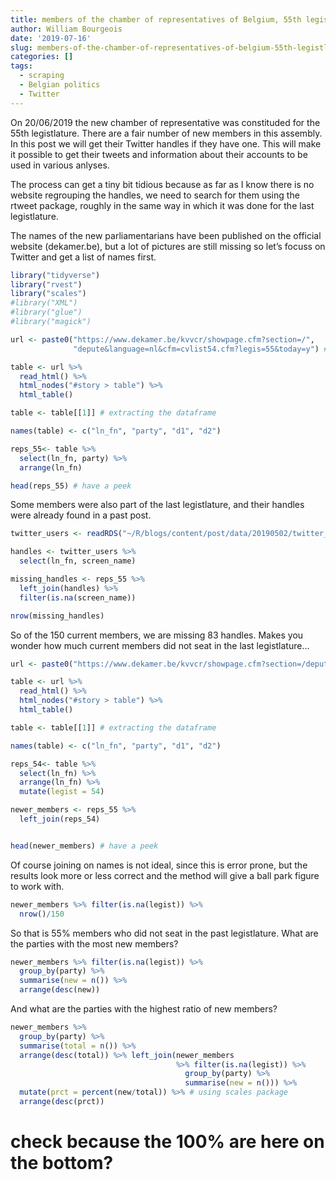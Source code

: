 ```yaml
---
title: members of the chamber of representatives of Belgium, 55th legistlature
author: William Bourgeois
date: '2019-07-16'
slug: members-of-the-chamber-of-representatives-of-belgium-55th-legistlature
categories: []
tags:
  - scraping
  - Belgian politics
  - Twitter
---
```


On 20/06/2019 the new chamber of representative was constituded for the 55th legistlature. There are a fair number of new members in this assembly. In this post we will get their Twitter handles if they have one. This will make it possible to get their tweets and information about their accounts to be used in various anlyses. 

The process can get a tiny bit tidious because as far as I know there is no website regrouping the handles, we need to search for them using the rtweet package, roughly in the same way in which it was done for the last legistlature. 

The names of the new parliamentarians have been published on the official website (dekamer.be), but a lot of pictures are still missing so let's focuss on Twitter and get a list of names first.


```r
library("tidyverse")
library("rvest")
library("scales")
#library("XML")
#library("glue")
#library("magick")
```



```r

url <- paste0("https://www.dekamer.be/kvvcr/showpage.cfm?section=/",
              "depute&language=nl&cfm=cvlist54.cfm?legis=55&today=y") # url to the current members

table <- url %>% 
  read_html() %>% 
  html_nodes("#story > table") %>% 
  html_table()

table <- table[[1]] # extracting the dataframe

names(table) <- c("ln_fn", "party", "d1", "d2")

reps_55<- table %>% 
  select(ln_fn, party) %>% 
  arrange(ln_fn)

head(reps_55) # have a peek

```


Some members were also part of the last legistlature, and their handles were already found in a past post.


```r
twitter_users <- readRDS("~/R/blogs/content/post/data/20190502/twitter_users.rds") # the pre-exiting data

handles <- twitter_users %>% 
  select(ln_fn, screen_name)

missing_handles <- reps_55 %>% 
  left_join(handles) %>% 
  filter(is.na(screen_name))

```

```r
nrow(missing_handles)
```

So of the 150 current members, we are missing 83 handles. Makes you wonder how much current members did not seat in the last legistlature...

```r
url <- paste0("https://www.dekamer.be/kvvcr/showpage.cfm?section=/depute&language=nl&cfm=cvlist54.cfm?legis=54&today=n") # url to the members of 54

table <- url %>% 
  read_html() %>% 
  html_nodes("#story > table") %>% 
  html_table()

table <- table[[1]] # extracting the dataframe

names(table) <- c("ln_fn", "party", "d1", "d2")

reps_54<- table %>% 
  select(ln_fn) %>% 
  arrange(ln_fn) %>% 
  mutate(legist = 54)

newer_members <- reps_55 %>% 
  left_join(reps_54) 


head(newer_members) # have a peek


```

Of course joining on names is not ideal, since this is error prone, but the results look more or less correct and the method will give a ball park figure to work with.

```r
newer_members %>% filter(is.na(legist)) %>% 
  nrow()/150
```

So that is 55% members who did not seat in the past legistlature. What are the parties with the most new members? 

```r

newer_members %>% filter(is.na(legist)) %>% 
  group_by(party) %>% 
  summarise(new = n()) %>% 
  arrange(desc(new))

```

And what are the parties with the highest ratio of new members?

```r
newer_members %>%  
  group_by(party) %>% 
  summarise(total = n()) %>% 
  arrange(desc(total)) %>% left_join(newer_members
                                     %>% filter(is.na(legist)) %>% 
                                       group_by(party) %>% 
                                       summarise(new = n())) %>% 
  mutate(prct = percent(new/total)) %>% # using scales package
  arrange(desc(prct))

```

# check because the 100% are here on the bottom?

